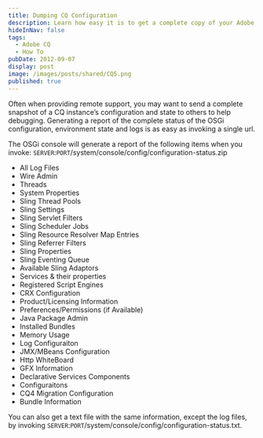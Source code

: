 ```yaml
---
title: Dumping CQ Configuration
description: Learn how easy it is to get a complete copy of your Adobe CQ configuration
hideInNav: false
tags:
  - Adobe CQ
  - How To
pubDate: 2012-09-07
display: post
image: /images/posts/shared/CQ5.png
published: true
---
```


Often when providing remote support, you may want to send a complete snapshot of a CQ instance’s configuration and state to others to help debugging. Generating a report of the complete status of the OSGi configuration, environment state and logs is as easy as invoking a single url. 

The OSGi console will generate a report of the following items when you invoke: `SERVER`:`PORT`/system/console/config/configuration-status.zip

* All Log Files
* Wire Admin
* Threads
* System Properties
* Sling Thread Pools
* Sling Settings
* Sling Servlet Filters
* Sling Scheduler Jobs
* Sling Resource Resolver Map Entries
* Sling Referrer Filters
* Sling Properties
* Sling Eventing Queue
* Available Sling Adaptors
* Services & their properties
* Registered Script Engines
* CRX Configuration
* Product/Licensing Information
* Preferences/Permissions (if Available)
* Java Package Admin
* Installed Bundles
* Memory Usage
* Log Configuraiton
* JMX/MBeans Configuration
* Http WhiteBoard
* GFX Information
* Declarative Services Components
* Configuraitons
* CQ4 Migration Configuration
* Bundle Information

You can also get a text file with the same information, except the log files, by invoking `SERVER`:`PORT`/system/console/config/configuration-status.txt.

